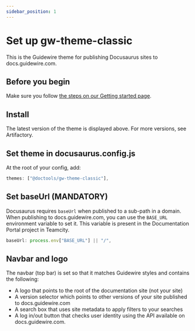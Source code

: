 ```yaml
---
sidebar_position: 1
---
```


# Set up gw-theme-classic


<ThemeWarning />

This is the Guidewire theme for publishing Docusaurus sites to
docs.guidewire.com.

## Before you begin

Make sure you follow [the steps on our Getting started page](../../intro.md).

## Install


<ThemeCodeBlock packageName='gw-theme-classic' />

The latest version of the theme is displayed above. For more versions, see
Artifactory.

## Set theme in docusaurus.config.js

At the root of your config, add:

```js title="docusaurus.config.js"
themes: ["@doctools/gw-theme-classic"],
```

## Set baseUrl (MANDATORY)

Docusaurus requires `baseUrl` when published to a sub-path in a domain. When
publishing to docs.guidewire.com, you can use the `BASE_URL` environment
variable to set it. This variable is present in the Documentation Portal project
in Teamcity.

```js title="docusaurus.config.js"
baseUrl: process.env["BASE_URL"] || "/",
```

## Navbar and logo

The navbar (top bar) is set so that it matches Guidewire styles and contains the
following:

- A logo that points to the root of the documentation site (not your site)
- A version selector which points to other versions of your site published to
  docs.guidewire.com
- A search box that uses site metadata to apply filters to your searches
- A log in/out button that checks user identity using the API available on
  docs.guidewire.com.
